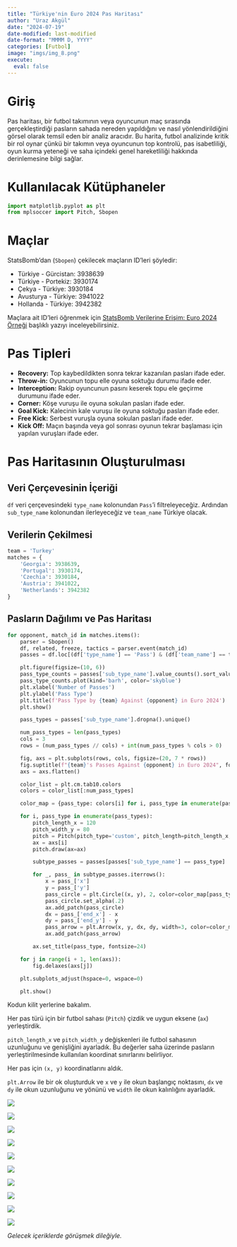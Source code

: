 ```yaml
---
title: "Türkiye'nin Euro 2024 Pas Haritası"
author: "Uraz Akgül"
date: "2024-07-19"
date-modified: last-modified
date-format: "MMMM D, YYYY"
categories: [Futbol]
image: "imgs/img_8.png"
execute:
  eval: false
---
```


# Giriş

Pas haritası, bir futbol takımının veya oyuncunun maç sırasında gerçekleştirdiği pasların sahada nereden yapıldığını ve nasıl yönlendirildiğini görsel olarak temsil eden bir analiz aracıdır. Bu harita, futbol analizinde kritik bir rol oynar çünkü bir takımın veya oyuncunun top kontrolü, pas isabetliliği, oyun kurma yeteneği ve saha içindeki genel hareketliliği hakkında derinlemesine bilgi sağlar.

# Kullanılacak Kütüphaneler

```python

import matplotlib.pyplot as plt
from mplsoccer import Pitch, Sbopen

```

# Maçlar

StatsBomb'dan (`Sbopen`) çekilecek maçların ID'leri şöyledir:

* Türkiye - Gürcistan: 3938639
* Türkiye - Portekiz: 3930174
* Çekya - Türkiye: 3930184
* Avusturya - Türkiye: 3941022
* Hollanda - Türkiye: 3942382

Maçlara ait ID'leri öğrenmek için [StatsBomb Verilerine Erişim: Euro 2024 Örneği](https://urazakgul.github.io/python-blog/posts/post_22/){.external target="_blank"} başlıklı yazıyı inceleyebilirsiniz.

# Pas Tipleri

* **Recovery:** Top kaybedildikten sonra tekrar kazanılan pasları ifade eder.
* **Throw-in:** Oyuncunun topu elle oyuna soktuğu durumu ifade eder.
* **Interception:** Rakip oyuncunun pasını keserek topu ele geçirme durumunu ifade eder.
* **Corner:** Köşe vuruşu ile oyuna sokulan pasları ifade eder.
* **Goal Kick:** Kalecinin kale vuruşu ile oyuna soktuğu pasları ifade eder.
* **Free Kick:** Serbest vuruşla oyuna sokulan pasları ifade eder.
* **Kick Off:** Maçın başında veya gol sonrası oyunun tekrar başlaması için yapılan vuruşları ifade eder.

# Pas Haritasının Oluşturulması

## Veri Çerçevesinin İçeriği

`df` veri çerçevesindeki `type_name` kolonundan `Pass`'i filtreleyeceğiz. Ardından `sub_type_name` kolonundan ilerleyeceğiz ve `team_name` Türkiye olacak.

## Verilerin Çekilmesi

```python

team = 'Turkey'
matches = {
    'Georgia': 3938639,
    'Portugal': 3930174,
    'Czechia': 3930184,
    'Austria': 3941022,
    'Netherlands': 3942382
}

```

## Pasların Dağılımı ve Pas Haritası

```python

for opponent, match_id in matches.items():
    parser = Sbopen()
    df, related, freeze, tactics = parser.event(match_id)
    passes = df.loc[(df['type_name'] == 'Pass') & (df['team_name'] == team)].set_index('id')

    plt.figure(figsize=(10, 6))
    pass_type_counts = passes['sub_type_name'].value_counts().sort_values()
    pass_type_counts.plot(kind='barh', color='skyblue')
    plt.xlabel('Number of Passes')
    plt.ylabel('Pass Type')
    plt.title(f'Pass Type by {team} Against {opponent} in Euro 2024')
    plt.show()

    pass_types = passes['sub_type_name'].dropna().unique()

    num_pass_types = len(pass_types)
    cols = 3
    rows = (num_pass_types // cols) + int(num_pass_types % cols > 0)

    fig, axs = plt.subplots(rows, cols, figsize=(20, 7 * rows))
    fig.suptitle(f"{team}'s Passes Against {opponent} in Euro 2024", fontsize=24)
    axs = axs.flatten()

    color_list = plt.cm.tab10.colors
    colors = color_list[:num_pass_types]

    color_map = {pass_type: colors[i] for i, pass_type in enumerate(pass_types)}

    for i, pass_type in enumerate(pass_types):
        pitch_length_x = 120
        pitch_width_y = 80
        pitch = Pitch(pitch_type='custom', pitch_length=pitch_length_x, pitch_width=pitch_width_y, line_color='black')
        ax = axs[i]
        pitch.draw(ax=ax)

        subtype_passes = passes[passes['sub_type_name'] == pass_type]

        for _, pass_ in subtype_passes.iterrows():
            x = pass_['x']
            y = pass_['y']
            pass_circle = plt.Circle((x, y), 2, color=color_map[pass_type])
            pass_circle.set_alpha(.2)
            ax.add_patch(pass_circle)
            dx = pass_['end_x'] - x
            dy = pass_['end_y'] - y
            pass_arrow = plt.Arrow(x, y, dx, dy, width=3, color=color_map[pass_type])
            ax.add_patch(pass_arrow)

        ax.set_title(pass_type, fontsize=24)

    for j in range(i + 1, len(axs)):
        fig.delaxes(axs[j])

    plt.subplots_adjust(hspace=0, wspace=0)

    plt.show()

```

Kodun kilit yerlerine bakalım.

Her pas türü için bir futbol sahası (`Pitch`) çizdik ve uygun eksene (`ax`) yerleştirdik.

`pitch_length_x` ve `pitch_width_y` değişkenleri ile futbol sahasının uzunluğunu ve genişliğini ayarladık. Bu değerler saha üzerinde pasların yerleştirilmesinde kullanılan koordinat sınırlarını belirliyor.

Her pas için `(x, y)` koordinatlarını aldık.

`plt.Arrow` ile bir ok oluşturduk ve `x` ve `y` ile okun başlangıç noktasını, `dx` ve `dy` ile okun uzunluğunu ve yönünü ve `width` ile okun kalınlığını ayarladık.

![](imgs/img_1.png)

![](imgs/img_2.png)

![](imgs/img_3.png)

![](imgs/img_4.png)

![](imgs/img_5.png)

![](imgs/img_6.png)

![](imgs/img_7.png)

![](imgs/img_8.png)

![](imgs/img_9.png)

![](imgs/img_10.png)

*Gelecek içeriklerde görüşmek dileğiyle.*